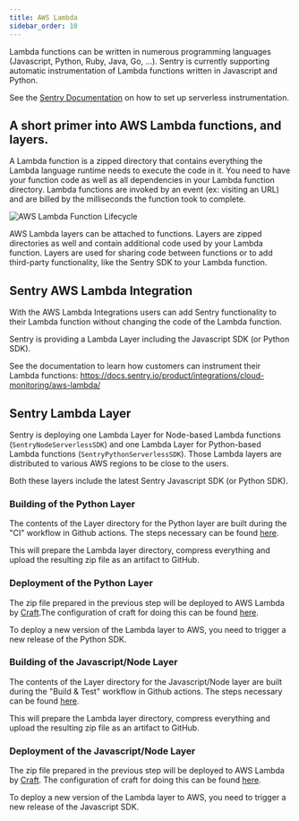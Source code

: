 ```yaml
---
title: AWS Lambda
sidebar_order: 10
---
```


Lambda functions can be written in numerous programming languages (Javascript,
Python, Ruby, Java, Go, ...). Sentry is currently supporting automatic
instrumentation of Lambda functions written in Javascript and Python.

See the [Sentry Documentation](https://docs.sentry.io/product/integrations/cloud-monitoring/) on how to set up serverless instrumentation.

## A short primer into AWS Lambda functions, and layers.

A Lambda function is a zipped directory that contains everything the Lambda
language runtime needs to execute the code in it. You need to have your
function code as well as all dependencies in your Lambda function directory.
Lambda functions are invoked by an event (ex: visiting an URL) and are billed
by the milliseconds the function took to complete.

![AWS Lambda Function Lifecycle](aws-lambda-lifecycle.png)

AWS Lambda layers can be attached to functions. Layers are zipped directories
as well and contain additional code used by your Lambda function.
Layers are used for sharing code between functions or to add third-party functionality,
like the Sentry SDK to your Lambda function.

## Sentry AWS Lambda Integration

With the AWS Lambda Integrations users can add Sentry functionality to their
Lambda function without changing the code of the Lambda function.

Sentry is providing a Lambda Layer including the Javascript SDK (or Python
SDK).

See the documentation to learn how customers can instrument their Lambda
functions: https://docs.sentry.io/product/integrations/cloud-monitoring/aws-lambda/

## Sentry Lambda Layer

Sentry is deploying one Lambda Layer for Node-based Lambda functions
(`SentryNodeServerlessSDK`) and one Lambda Layer for Python-based Lambda
functions (`SentryPythonServerlessSDK`). Those Lambda layers are distributed
to various AWS regions to be close to the users.

Both these layers include the latest Sentry Javascript SDK (or Python SDK).

### Building of the Python Layer

The contents of the Layer directory for the Python layer are built during the
"CI" workflow in Github actions. The steps necessary can be found
[here](https://github.com/getsentry/sentry-python/blob/master/.github/workflows/ci.yml).

This will prepare the Lambda layer directory, compress everything and upload the resulting zip file as
an artifact to GitHub.

### Deployment of the Python Layer

The zip file prepared in the previous step will be deployed to AWS Lambda by
[Craft](https://github.com/getsentry/craft).The configuration of craft for doing
this can be found [here](https://github.com/getsentry/sentry-python/blob/master/.craft.yml).

To deploy a new version of the Lambda layer to AWS, you need to trigger a new
release of the Python SDK.

### Building of the Javascript/Node Layer

The contents of the Layer directory for the Javascript/Node layer are built during the
"Build & Test" workflow in Github actions. The steps necessary can be found
[here](https://github.com/getsentry/sentry-javascript/blob/master/.github/workflows/build.yml).

This will prepare the Lambda layer directory, compress everything and upload the resulting zip file as
an artifact to GitHub.

### Deployment of the Javascript/Node Layer

The zip file prepared in the previous step will be deployed to AWS Lambda by
[Craft](https://github.com/getsentry/craft). The configuration of craft for doing
this can be found [here](https://github.com/getsentry/sentry-javascript/blob/master/.craft.yml).

To deploy a new version of the Lambda layer to AWS, you need to trigger a new
release of the Javascript SDK.
